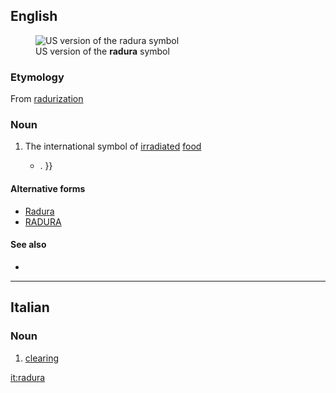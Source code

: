 ==English==
[[File:Radura.gif|thumb|US version of the '''radura''' symbol]]

===Etymology===

From [[radurization]]

===Noun===
{{en-noun|?}}

# The international symbol of [[irradiate]]d [[food]]
#*{{quote-news|year=2007|date=May 2|author=David Karp|title=A Luscious Taste and Aroma From India Arrives at Last|work=New York Times|url=http://www.nytimes.com/2007/05/02/dining/02mang.html
|passage=Moreover, the Food and Drug Administration is proposing new rules that would no longer require irradiated foods to bear the international '''radura''' symbol{{...|, if they are not “materially changed” by irradiation}}. }}

====Alternative forms====
*[[Radura]]
*[[RADURA]]

====See also====
*{{pedialite}}

----

==Italian==

===Noun===
{{it-noun|radur|f|a|e}}

# [[clearing]]

[[it:radura]]